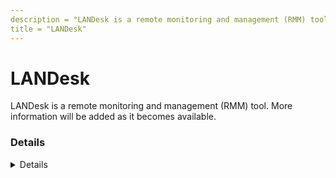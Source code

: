 ```yaml
---
description = "LANDesk is a remote monitoring and management (RMM) tool. More information will be added as it becomes available."
title = "LANDesk"
---
```




# LANDesk

LANDesk is a remote monitoring and management (RMM) tool. More information will be added as it becomes available.

### Details
<Details author={""}
         category={""}
         created={""}
         website={""}
         lastModified={"2/8/2024"}
         privileges={""}
         free={ false }
         verification={ false }
/>

#### Installation Paths
<Card code={ ["issuser.exe", "landeskagentbootstrap.exe", "LANDeskPortalManager.exe", "ldinv32.exe", "ldsensors.exe", "C:\\Program Files (x86)\\LANDesk\\*", "*\\LANDesk\\*", "*\\issuser.exe", "*\\softmon.exe", "*\\tmcsvc.exe"] }/>





### Forensic Artifacts




#### Network Artifacts
<EuiSpacer size="xl"/>
<NetworkArtifactsTable data={ [{"Description": "Known remote domains", "Domains": ["*.ivanticloud.com", "*.ivanti.com", "ivanti.com"], "Ports": []}] }/>




### Detections
- Detects potential network activity of LANDesk RMM tool
  - [Sigma Rule](https://github.com/magicsword-io/LOLRMM/blob/main/detections/sigma/landesk_network_sigma.yml)
- Detects potential processes activity of LANDesk RMM tool
  - [Sigma Rule](https://github.com/magicsword-io/LOLRMM/blob/main/detections/sigma/landesk_processes_sigma.yml)

### References
- [https://forums.ivanti.com/s/article/URL-exception-list-for-Ivanti-Security-Controls?language=en_US](https://forums.ivanti.com/s/article/URL-exception-list-for-Ivanti-Security-Controls?language=en_US)

